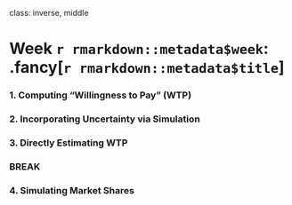 
class: inverse, middle

# Week `r rmarkdown::metadata$week`: .fancy[`r rmarkdown::metadata$title`]

### 1. Computing "Willingness to Pay" (WTP)
### 2. Incorporating Uncertainty via Simulation
### 3. Directly Estimating WTP

### BREAK

### 4. Simulating Market Shares
